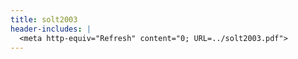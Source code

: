 ```yaml
---
title: solt2003
header-includes: |
  <meta http-equiv="Refresh" content="0; URL=../solt2003.pdf">
---
```

